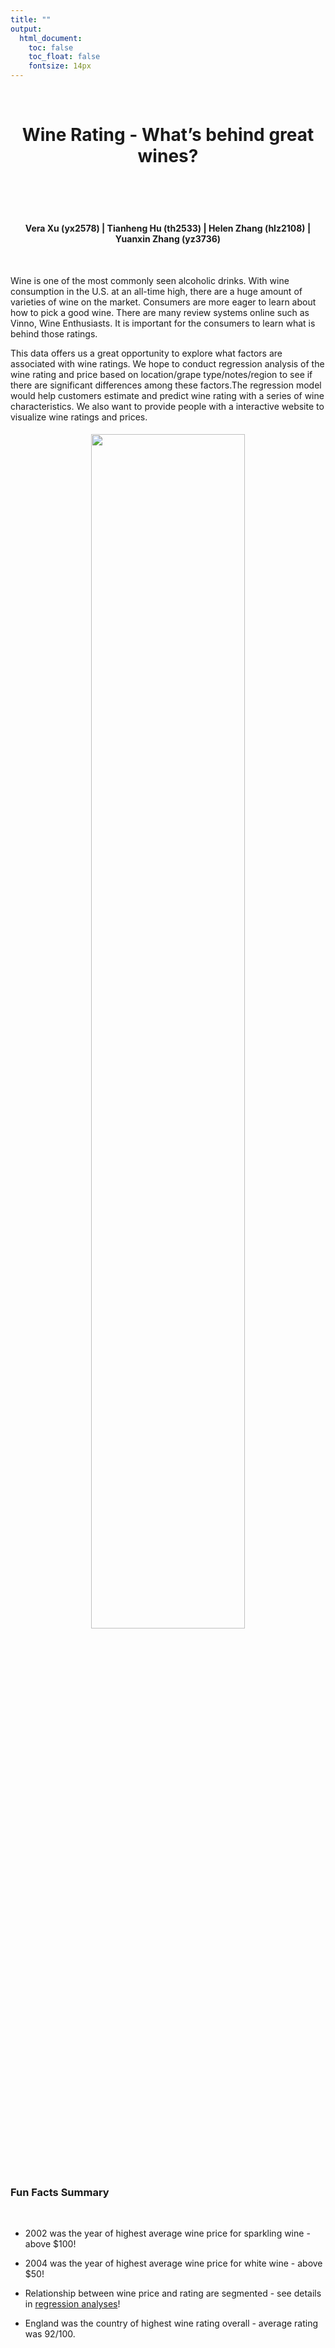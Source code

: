 ```yaml
---
title: ""
output: 
  html_document:
    toc: false
    toc_float: false
    fontsize: 14px
---
```


<br>

<h1 style="text-align: center;" markdown="1">Wine Rating - What's behind great wines?

<br>

<h4 style="text-align: center;" markdown="1">Vera Xu (yx2578) | Tianheng Hu (th2533) | Helen Zhang (hlz2108) | Yuanxin Zhang (yz3736)</h6>

<br>

Wine is one of the most commonly seen alcoholic drinks. With wine consumption in the U.S. at an all-time high, there are a huge amount of varieties of wine on the market. Consumers are more eager to learn about how to pick a good wine. There are many review systems online such as Vinno, Wine Enthusiasts. It is important for the consumers to learn what is behind those ratings. 

This data offers us a great opportunity to explore what factors are associated with wine ratings. We hope to conduct regression analysis of the wine rating and price based on location/grape type/notes/region to see if there are significant differences among these factors.The regression model would help customers estimate and predict wine rating with a series of wine characteristics. We also want to provide people with a interactive website to visualize wine ratings and prices. 

<h6 style="text-align: center;" markdown="1"><img src="image/all_wine_wordcloud.png" style="width:70%"></h6>

<br>

### Fun Facts Summary

<br>

* 2002 was the year of highest average wine price for sparkling wine - above $100!

* 2004 was the year of highest average wine price for white wine - above $50!

* Relationship between wine price and rating are segmented - see details in [regression analyses](regression.html)!

* England was the country of highest wine rating overall - average rating was 92/100.





